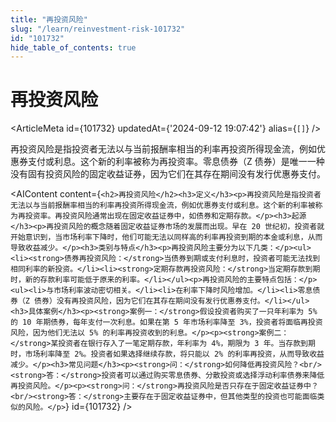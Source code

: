 ```yaml
---
title: "再投资风险"
slug: "/learn/reinvestment-risk-101732"
id: "101732"
hide_table_of_contents: true
---
```



# 再投资风险

<ArticleMeta id={101732} updatedAt={'2024-09-12 19:07:42'} alias={`[]`} />
<div className='border-solid border-b border-t-0 my-4 border-[var(--ifm-color-gray-300)]' />

再投资风险是指投资者无法以与当前报酬率相当的利率再投资所得现金流，例如优惠券支付或利息。这个新的利率被称为再投资率。零息债券（Z 债券）是唯一一种没有固有投资风险的固定收益证券，因为它们在其存在期间没有发行优惠券支付。

<AIContent content={`<h2>再投资风险</h2><h3>定义</h3><p>再投资风险是指投资者无法以与当前报酬率相当的利率再投资所得现金流，例如优惠券支付或利息。这个新的利率被称为再投资率。再投资风险通常出现在固定收益证券中，如债券和定期存款。</p><h3>起源</h3><p>再投资风险的概念随着固定收益证券市场的发展而出现。早在 20 世纪初，投资者就开始意识到，当市场利率下降时，他们可能无法以同样高的利率再投资到期的本金或利息，从而导致收益减少。</p><h3>类别与特点</h3><p>再投资风险主要分为以下几类：</p><ul><li><strong>债券再投资风险：</strong>当债券到期或支付利息时，投资者可能无法找到相同利率的新投资。</li><li><strong>定期存款再投资风险：</strong>当定期存款到期时，新的存款利率可能低于原来的利率。</li></ul><p>再投资风险的主要特点包括：</p><ul><li>与市场利率波动密切相关。</li><li>在利率下降时风险增加。</li><li>零息债券（Z 债券）没有再投资风险，因为它们在其存在期间没有发行优惠券支付。</li></ul><h3>具体案例</h3><p><strong>案例一：</strong>假设投资者购买了一只年利率为 5% 的 10 年期债券，每年支付一次利息。如果在第 5 年市场利率降至 3%，投资者将面临再投资风险，因为他们无法以 5% 的利率再投资收到的利息。</p><p><strong>案例二：</strong>某投资者在银行存入了一笔定期存款，年利率为 4%，期限为 3 年。当存款到期时，市场利率降至 2%。投资者如果选择继续存款，将只能以 2% 的利率再投资，从而导致收益减少。</p><h3>常见问题</h3><p><strong>问：</strong>如何降低再投资风险？<br/><strong>答：</strong>投资者可以通过购买零息债券、分散投资或选择浮动利率债券来降低再投资风险。</p><p><strong>问：</strong>再投资风险是否只存在于固定收益证券中？<br/><strong>答：</strong>主要存在于固定收益证券中，但其他类型的投资也可能面临类似的风险。</p>`} id={101732} />
